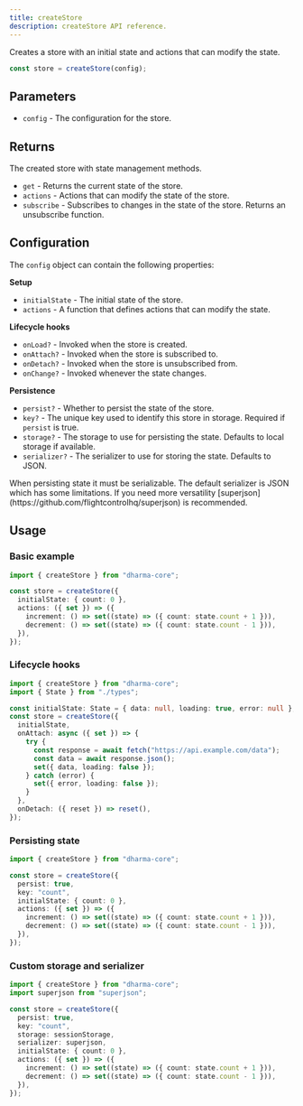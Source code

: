 ```yaml
---
title: createStore
description: createStore API reference.
---
```



Creates a store with an initial state and actions that can modify the state.

```ts
const store = createStore(config);
```

## Parameters

- `config` - The configuration for the store.

## Returns

The created store with state management methods.

- `get` - Returns the current state of the store.
- `actions` - Actions that can modify the state of the store.
- `subscribe` - Subscribes to changes in the state of the store. Returns an unsubscribe function.

## Configuration

The `config` object can contain the following properties:

**Setup**

- `initialState` - The initial state of the store.
- `actions` - A function that defines actions that can modify the state.

**Lifecycle hooks**

- `onLoad?` - Invoked when the store is created.
- `onAttach?` - Invoked when the store is subscribed to.
- `onDetach?` - Invoked when the store is unsubscribed from.
- `onChange?` - Invoked whenever the state changes.

**Persistence**

- `persist?` - Whether to persist the state of the store.
- `key?` - The unique key used to identify this store in storage. Required if `persist` is true.
- `storage?` - The storage to use for persisting the state. Defaults to local storage if available.
- `serializer?` - The serializer to use for storing the state. Defaults to JSON.

<Aside>
  When persisting state it must be serializable. The default serializer is JSON
  which has some limitations. If you need more versatility
  [superjson](https://github.com/flightcontrolhq/superjson) is recommended.
</Aside>

## Usage

### Basic example

```ts
import { createStore } from "dharma-core";

const store = createStore({
  initialState: { count: 0 },
  actions: ({ set }) => ({
    increment: () => set((state) => ({ count: state.count + 1 })),
    decrement: () => set((state) => ({ count: state.count - 1 })),
  }),
});
```

### Lifecycle hooks

```ts
import { createStore } from "dharma-core";
import { State } from "./types";

const initialState: State = { data: null, loading: true, error: null };
const store = createStore({
  initialState,
  onAttach: async ({ set }) => {
    try {
      const response = await fetch("https://api.example.com/data");
      const data = await response.json();
      set({ data, loading: false });
    } catch (error) {
      set({ error, loading: false });
    }
  },
  onDetach: ({ reset }) => reset(),
});
```

### Persisting state

```ts
import { createStore } from "dharma-core";

const store = createStore({
  persist: true,
  key: "count",
  initialState: { count: 0 },
  actions: ({ set }) => ({
    increment: () => set((state) => ({ count: state.count + 1 })),
    decrement: () => set((state) => ({ count: state.count - 1 })),
  }),
});
```

### Custom storage and serializer

```ts
import { createStore } from "dharma-core";
import superjson from "superjson";

const store = createStore({
  persist: true,
  key: "count",
  storage: sessionStorage,
  serializer: superjson,
  initialState: { count: 0 },
  actions: ({ set }) => ({
    increment: () => set((state) => ({ count: state.count + 1 })),
    decrement: () => set((state) => ({ count: state.count - 1 })),
  }),
});
```
